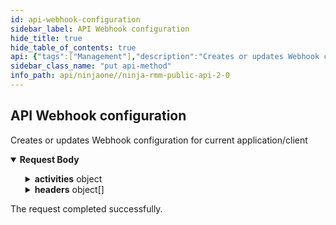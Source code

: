 ```yaml
---
id: api-webhook-configuration
sidebar_label: API Webhook configuration
hide_title: true
hide_table_of_contents: true
api: {"tags":["Management"],"description":"Creates or updates Webhook configuration for current application/client","operationId":"configureWebhook","requestBody":{"content":{"application/json":{"schema":{"type":"object","properties":{"url":{"type":"string","description":"Callback (WebHook) URL for activity notifications"},"activities":{"type":"object","additionalProperties":{"type":"array","description":"Activity filter","items":{"type":"string","description":"Activity filter"}},"description":"Activity filter"},"expand":{"type":"array","description":"Which references to expand in payloads","items":{"type":"string","description":"Which references to expand in payloads"}},"headers":{"type":"array","description":"Custom HTTP Headers (i.e. Authorization)","items":{"type":"object","properties":{"name":{"type":"string","description":"Header name"},"value":{"type":"string","description":"Header value"}},"description":"Custom HTTP Headers (i.e. Authorization)"}}}}}}},"responses":{"200":{"description":"The request completed successfully."}},"method":"put","path":"/api/v2/webhook","servers":[{"url":"https://eu.ninjarmm.com","description":"EU instance"},{"url":"https://app.ninjarmm.com","description":"US instance"},{"url":"https://oc.ninjarmm.com","description":"Oceania instance"}],"security":[{"oauth2":["monitoring","Management","control"]},{"sessionKey":["monitoring","Management","control"]},{"bearer":["monitoring","Management","control"]}],"securitySchemes":{"oauth2":{"type":"oauth2","flows":{"authorizationCode":{"authorizationUrl":"/ws/oauth/authorize","tokenUrl":"/ws/oauth/token","scopes":{"monitoring":"Monitoring APIs","Management":"Management APIs"}},"clientCredentials":{"tokenUrl":"/ws/oauth/token","scopes":{"monitoring":"Monitoring APIs","Management":"Management APIs"}}}},"sessionKey":{"type":"apiKey","name":"sessionKey","in":"cookie"},"bearer":{"type":"http","scheme":"bearer"}},"jsonRequestBodyExample":{"url":"string","activities":{},"expand":["string"],"headers":[{"name":"string","value":"string"}]},"info":{"title":"Ninja RMM Public API 2.0","description":"Ninja RMM Public API documentation. <br><br>\nSee also: <br> \n<a href=\"https://resources.ninjarmm.com/API/Ninja+RMM+Public+API+v2.0.5+Device+Filter+Syntax.pdf\">Device Filter syntax</a><br>\n<a href=\"https://resources.ninjarmm.com/API/Ninja+RMM+Public+API+v2.0.5+Webhooks.pdf\">Webhooks</a>","contact":{"email":"api@ninjarmm.com"},"version":"2.0.9-draft"},"postman":{"name":"API Webhook configuration","description":{"content":"Creates or updates Webhook configuration for current application/client","type":"text/plain"},"url":{"path":["api","v2","webhook"],"host":["{{baseUrl}}"],"query":[],"variable":[]},"header":[{"key":"Content-Type","value":"application/json"}],"method":"PUT","body":{"mode":"raw","raw":"\"\"","options":{"raw":{"language":"json"}}}}}
sidebar_class_name: "put api-method"
info_path: api/ninjaone//ninja-rmm-public-api-2-0
---
```



## API Webhook configuration



Creates or updates Webhook configuration for current application/client

<details style={{}} data-collapsed={false} open={true}><summary style={{"textAlign":"left"}}><strong>Request Body</strong></summary><div style={{"textAlign":"left","marginLeft":"1rem"}}></div><ul style={{"marginLeft":"1rem"}}><SchemaItem collapsible={false} name={"url"} required={false} schemaDescription={"Callback (WebHook) URL for activity notifications"} schemaName={"string"} qualifierMessage={undefined}></SchemaItem><SchemaItem collapsible={true} className={"schemaItem"}><details style={{}}><summary style={{}}><strong>activities</strong><span style={{"opacity":"0.6"}}> object</span></summary><div style={{"marginLeft":"1rem"}}><div style={{"marginTop":".5rem","marginBottom":".5rem"}}>

Activity filter

</div></div></details></SchemaItem><SchemaItem collapsible={false} name={"expand"} required={false} schemaDescription={"Which references to expand in payloads"} schemaName={"string[]"} qualifierMessage={undefined}></SchemaItem><SchemaItem collapsible={true} className={"schemaItem"}><details style={{}}><summary style={{}}><strong>headers</strong><span style={{"opacity":"0.6"}}> object[]</span></summary><div style={{"marginLeft":"1rem"}}><div style={{"marginTop":".5rem","marginBottom":".5rem"}}>

Custom HTTP Headers (i.e. Authorization)

</div><ul><SchemaItem collapsible={false} name={"name"} required={false} schemaDescription={"Header name"} schemaName={"string"} qualifierMessage={undefined}></SchemaItem><SchemaItem collapsible={false} name={"value"} required={false} schemaDescription={"Header value"} schemaName={"string"} qualifierMessage={undefined}></SchemaItem></ul></div></details></SchemaItem></ul></details><div><ApiTabs><TabItem label={"200"} value={"200"}><div>

The request completed successfully.

</div><div></div></TabItem></ApiTabs></div>
      